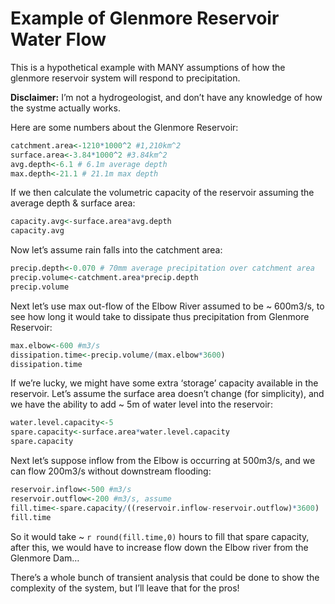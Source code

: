 Example of Glenmore Reservoir Water Flow
========================================================

This is a hypothetical example with MANY assumptions of how the glenmore reservoir system will respond to precipitation.

**Disclaimer:** I'm not a hydrogeologist, and don't have any knowledge of how the systme actually works.

Here are some numbers about the Glenmore Reservoir:
```r
catchment.area<-1210*1000^2 #1,210km^2
surface.area<-3.84*1000^2 #3.84km^2
avg.depth<-6.1 # 6.1m average depth
max.depth<-21.1 # 21.1m max depth
```


If we then calculate the volumetric capacity of the reservoir assuming the average depth & surface area:
```r
capacity.avg<-surface.area*avg.depth 
capacity.avg
```

Now let's assume rain falls into the catchment area:
```r
precip.depth<-0.070 # 70mm average precipitation over catchment area
precip.volume<-catchment.area*precip.depth
precip.volume
```

Next let's use max out-flow of the Elbow River assumed to be ~ 600m3/s, to see how long it would take to dissipate
thus precipitation from Glenmore Reservoir:
```r
max.elbow<-600 #m3/s
dissipation.time<-precip.volume/(max.elbow*3600)
dissipation.time
```

If we're lucky, we might have some extra 'storage' capacity available in the reservoir. Let's assume the surface area
doesn't change (for simplicity), and we have the ability to add ~ 5m of water level into the reservoir:
```r
water.level.capacity<-5
spare.capacity<-surface.area*water.level.capacity
spare.capacity
```

Next let's suppose inflow from the Elbow is occurring at 500m3/s, and we can flow 200m3/s without downstream flooding:
```r
reservoir.inflow<-500 #m3/s
reservoir.outflow<-200 #m3/s, assume
fill.time<-spare.capacity/((reservoir.inflow-reservoir.outflow)*3600)
fill.time
```
So it would take ~ `r round(fill.time,0)` hours to fill that spare capacity, after this, we would have to increase flow down the Elbow river from the Glenmore Dam... 

There's a whole bunch of transient analysis that could be done to show the complexity of the system, but I'll leave that for the pros!
